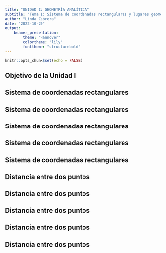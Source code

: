 ```yaml
---
title: "UNIDAD I: GEOMETRÍA ANALÍTICA"
subtitle: "Tema 1: Sistema de coordenadas rectangulares y lugares geométricos"
author: "Linda Cabrera"
date: "2022-10-20"
output: 
    beamer_presentation:
        theme: "Hannover"
        colortheme: "lily"
        fonttheme: "structurebold"
---
```


```r
knitr::opts_chunk$set(echo = FALSE)
```


## Objetivo de la Unidad I

  \begin{itemize}
    \item<1-> Relacionar objetos y métodos algebraicos o analíticos con objetos y métodos geométricos, para la representación, resolución e interpretación analítica de problemas geométricos y viceversa, \emph{con laboriosidad}.
  \end{itemize}
  
\vspace{0.5cm}
  
\textbf{Objetivos Específicos:}

  \begin{itemize}
    \item<2-> Reconocer al plano cartesiano como una herramienta útil e indispensable para la representación en forma gráfica de información dada mediante parejas ordenadas.
    \end{itemize}
  
## Sistema de coordenadas rectangulares

\begin{itemize}
    \item Un \alert{sistema coordenado rectangular} se forma con dos rectas numéricas perpendiculares que se intersecan en el punto correspondiente al número 0 en cada recta. \pause
    \item El punto de intersección se llama \alert{origen} y se representa con el símbolo O. \pause
    \item La recta numérica horizontal se llama \alert{eje $x$} y la recta numérica vertical se llama \alert{eje $y$}. \pause
    \item Esos dos ejes dividen al plano en cuatro regiones llamadas \alert{cuadrantes}, que llevan las marcas I, II, III y IV, como se muestra en la Figura \ref{fig1}. 
\end{itemize}

## Sistema de coordenadas rectangulares

\begin{itemize}
    \item Si no se especifican las marcas de intervalo en los ejes coordenados, como en la Figura \ref{fig1}, se puede suponer que una marca corresponde a una unidad, esto quiere decir que las escalas de los ejes coordenados pueden ser diferentes. \pause
    \item Un plano que contiene un sistema coordenado rectangular se llama \alert{plano $xy$}, \alert{plano coordenado} o simplemente \alert{espacio bidimensional}. \pause
    \item Si una línea vertical y otra horizontal que pasan por $P$ intersectan los ejes $x$ y $y$ en $a$ y $b$, respectivamente, entonces $P$ tiene coordenadas $(a, b)$, como en la Figura \ref{fig1}.
\end{itemize}

## Sistema de coordenadas rectangulares

\begin{figure}[h]
\centering
\includegraphics[width=4cm]{img/cuadrante.JPG}
\includegraphics[width=5.2cm]{img/coordenadas.JPG}
\caption{\footnotesize{a) Cuadrantes en el plano cartesiano, b) Coordenadas cartesianas}}
\label{fig1}
\end{figure}
\vspace{0.5cm}


## Sistema de coordenadas rectangulares

\begin{exampleblock}{Ejemplo 1.1}
  \textbf{\small{Grafique los puntos dados en el plano cartesiano } $(2,3), (0,1), (-3,2), (-4,-1), (3,-2)$}\\

\centering
\includegraphics[width=8cm]{img/ejemplo1.png}

  \end{exampleblock}


## Sistema de coordenadas rectangulares
  
\begin{alertblock}{Ejercicios propuestos}
  \begin{enumerate}
      \item \textbf{\small{Grafique los siguientes puntos en el plano cartesiano e indique en qué cuadrante se encuentran ubicados estos puntos: }} $(0,3)$, $(3,0)$, $(-2,2)$, $(-1,-\sqrt{5})$, $(\sqrt{2},-4)$, $(1/2,2)$, $(-3/2,-1)$, $(1,-5/2)$
      \item \textbf{\small{Grafique el polígono que se forma al unir consecutivamente los puntos: }} $P_1 (1, 1)$, $P_2 (0, 4)$, $P_3 (2,2)$, $P_4 (3, 3)$, $P_5 (4, 2)$, $P_6 (6, 4)$, $P_7 (5, 1)$
  \end{enumerate}
  \end{alertblock}


## Distancia entre dos puntos

\begin{itemize}
    \item \small{Para calcular la distancia entre cualesquiera dos puntos en el plano, existe una fórmula que tiene como base el \alert{Teorema de Pitágoras}, el cual dice que si $a$ y $b$ son las medidas de los dos catetos de un triángulo rectángulo y $c$ es la medida de su hipotenusa, entonces $$a^2 + b^2 = c^2$$ } \pause
    \item \small{Ahora considérese cualesquiera dos puntos $P$ y $Q$, con coordenadas $(x_1, y_1)$ y $(x_2, y_2)$, respectivamente. La distancia entre $P$ y $Q$ vendrían a representar la hipotenusa del triangulo rectángulo, mientras que la distancia entre P y R y la distancia entre Q y R serían los catetos, tal como se muestra en la Figura \ref{fig2}.}
\end{itemize}



## Distancia entre dos puntos

\begin{figure}[h]
\centering
    \includegraphics[width=8cm]{img/distancia.jpg}
\caption{\footnotesize{Distancia entre dos puntos}}
\label{fig2}
\end{figure}



## Distancia entre dos puntos

\begin{itemize}
    \item Cuando aplicamos el Teorema de Pitágoras y tomamos la raíz cuadrada principal de ambos lados, obtenemos la expresión siguiente para la \alert{fórmula de la distancia}
    $$d(P,Q) = \sqrt{(x_2 - x_1)^2 + (y_2 - y_1)^2}$$ \pause
    \item La fórmula es válida incluso si los dos puntos pertenecen a la misma recta horizontal o a la misma recta vertical.
\end{itemize}



## Distancia entre dos puntos

\begin{exampleblock}{Ejemplo 1.2}
  \textbf{\small{Encuentre la distancia entre $P(-2,3)$ y $Q(4,-1)$}}\\
 
 \begin{itemize}
      \item \small{Primero identifique los puntos $x_1$, $x_2$, $y_1$ y $y_2$. Observe que no importa si tomo a $P$ o $Q$ como el primer punto, el cuadrado al momento de aplicar la fórmula hará que se desparezca el valor negativo.}
      $$x_1 = -2, \quad x_2 = 4, \quad y_1 = 3, \quad y_2 = -1$$
\item Luego reemplace los valores en la fórmula.

\begin{align*}
      d(P,Q) & = \sqrt{(x_2 - x_1)^2 + (y_2 - y_1)^2} \\
             & = \sqrt{(4 - (-2)^2 + ((-1) - 3)^2}\\
             & = \sqrt{36 + 16} = \sqrt{52} = 7,21\\
             \end{align*}

\end{itemize}

  \end{exampleblock}
  


## Distancia entre dos puntos

  \begin{alertblock}{Ejercicios propuestos}
  \begin{enumerate}
      \item \textbf{\small{Encuentre la distancia entre $P(\sqrt{2}, \sqrt{3})$ y $Q(\pi, \pi)$}}
      \item \textbf{\small{Halle el perímetro de un triángulo cuyos vértices son los puntos: }} $P_1 (-4, -2)$, $P_2(-2, 5)$, $P_3 (6,2)$
  \end{enumerate}
  \end{alertblock}
